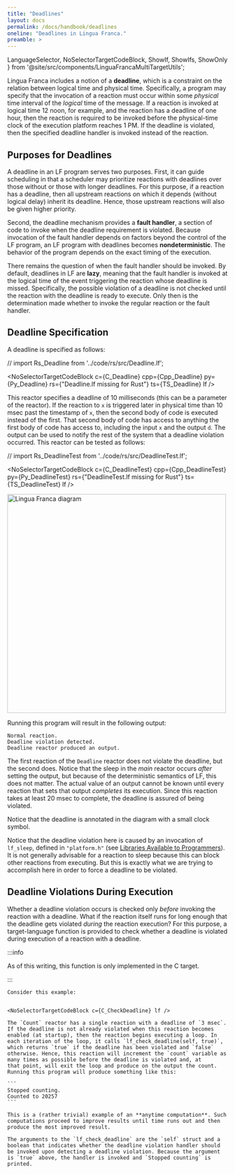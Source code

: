 ```yaml
---
title: "Deadlines"
layout: docs
permalink: /docs/handbook/deadlines
oneline: "Deadlines in Lingua Franca."
preamble: >
---
```


  LanguageSelector,
  NoSelectorTargetCodeBlock,
  ShowIf, ShowIfs, ShowOnly
} from '@site/src/components/LinguaFrancaMultiTargetUtils';

<LanguageSelector c cpp py rs ts />

Lingua Franca includes a notion of a **deadline**, which is a constraint on the relation between logical time and physical time. Specifically, a program may specify that the invocation of a reaction must occur within some _physical_ time interval of the _logical_ time of the message. If a reaction is invoked at logical time 12 noon, for example, and the reaction has a deadline of one hour, then the reaction is required to be invoked before the physical-time clock of the execution platform reaches 1 PM. If the deadline is violated, then the specified deadline handler is invoked instead of the reaction.

## Purposes for Deadlines

A deadline in an LF program serves two purposes. First, it can guide scheduling in that a scheduler may prioritize reactions with deadlines over those without or those with longer deadlines. For this purpose, if a reaction has a deadline, then all upstream reactions on which it depends (without logical delay) inherit its deadline. Hence, those upstream reactions will also be given higher priority.

Second, the deadline mechanism provides a **fault handler**, a section of code to invoke when the deadline requirement is violated. Because invocation of the fault handler depends on factors beyond the control of the LF program, an LF program with deadlines becomes **nondeterministic**. The behavior of the program depends on the exact timing of the execution.

There remains the question of when the fault handler should be invoked. By default, deadlines in LF are **lazy**, meaning that the fault handler is invoked at the logical time of the event triggering the reaction whose deadline is missed. Specifically, the possible violation of a deadline is not checked until the reaction with the deadline is ready to execute. Only then is the determination made whether to invoke the regular reaction or the fault handler.

## Deadline Specification

A deadline is specified as follows:

// import Rs_Deadline from '../code/rs/src/Deadline.lf';

<NoSelectorTargetCodeBlock c={C_Deadline} cpp={Cpp_Deadline} py={Py_Deadline} rs={"Deadline.lf missing for Rust"} ts={TS_Deadline} lf />

This reactor specifies a deadline of 10 milliseconds (this can be a parameter of the reactor). If the reaction to `x` is triggered later in physical time than 10 msec past the timestamp of `x`, then the second body of code is executed instead of the first. That second body of code has access to anything the first body of code has access to, including the input `x` and the output `d`. The output can be used to notify the rest of the system that a deadline violation occurred. This reactor can be tested as follows:

// import Rs_DeadlineTest from '../code/rs/src/DeadlineTest.lf';

<NoSelectorTargetCodeBlock c={C_DeadlineTest} cpp={Cpp_DeadlineTest} py={Py_DeadlineTest} rs={"DeadlineTest.lf missing for Rust"} ts={TS_DeadlineTest} lf />

<img alt="Lingua Franca diagram" src="../../img/diagrams/DeadlineTest.svg" width="500"/>

Running this program will result in the following output:

```
Normal reaction.
Deadline violation detected.
Deadline reactor produced an output.
```

The first reaction of the `Deadline` reactor does not violate the deadline, but the second does. Notice that the sleep in the $main$ reactor occurs _after_ setting the output, but because of the deterministic semantics of LF, this does not matter. The actual value of an output cannot be known until every reaction that sets that output _completes_ its execution. Since this reaction takes at least 20 msec to complete, the deadline is assured of being violated.

Notice that the deadline is annotated in the diagram with a small clock symbol.

<ShowOnly c>

Notice that the deadline violation here is caused by an invocation of `lf_sleep`, defined in `"platform.h"` (see [Libraries Available to Programmers](/docs/handbook/target-language-details?target=c#libraries-available-to-programmers)).
It is not generally advisable for a reaction to sleep because this can block other reactions from executing.
But this is exactly what we are trying to accomplish here in order to force a deadline to be violated.

</ShowOnly>

## Deadline Violations During Execution

Whether a deadline violation occurs is checked only _before_ invoking the reaction with a deadline. What if the reaction itself runs for long enough that the deadline gets violated _during_ the reaction execution? For this purpose, a target-language function is provided to check whether a deadline is violated during execution of a reaction with a deadline.

<ShowIfs>
  <ShowIf cpp py ts rs>

:::info

As of this writing, this function is only implemented in the C target.

:::

  </ShowIf>
  <ShowIf c>

    Consider this example:


    <NoSelectorTargetCodeBlock c={C_CheckDeadline} lf />

    The `Count` reactor has a single reaction with a deadline of `3 msec`.
    If the deadline is not already violated when this reaction becomes enabled (at startup), then the reaction begins executing a loop. In each iteration of the loop, it calls `lf_check_deadline(self, true)`, which returns `true` if the deadline has been violated and `false` otherwise. Hence, this reaction will increment the `count` variable as many times as possible before the deadline is violated and, at
    that point, will exit the loop and produce on the output the count. Running this program will produce something like this:

    ```
    Stopped counting.
    Counted to 20257
    ```

    This is a (rather trivial) example of an **anytime computation**. Such computations proceed to improve results until time runs out and then produce the most improved result.

    The arguments to the `lf_check_deadline` are the `self` struct and a boolean that indicates whether the deadline violation handler should be invoked upon detecting a deadline violation. Because the argument is `true` above, the handler is invoked and `Stopped counting` is printed.
  </ShowIf>
</ShowIfs>
